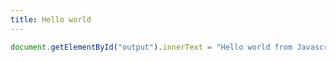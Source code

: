 ```yaml
--- 
title: Hello world
---
```


<div id="output"></div>

```js
document.getElementById("output").innerText = "Hello world from Javascript!";
```
